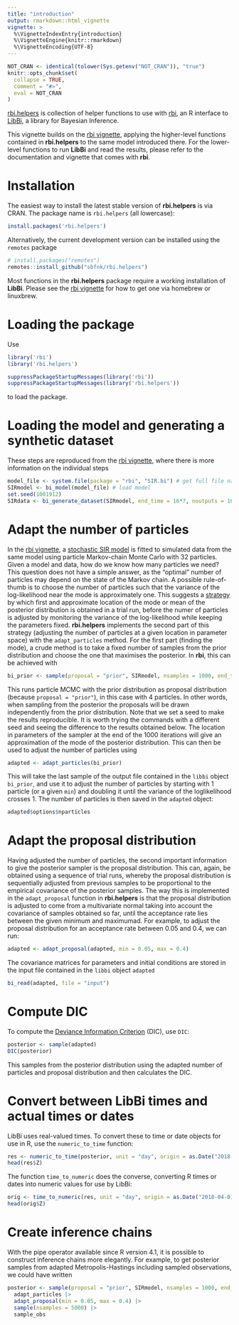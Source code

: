```yaml
---
title: "introduction"
output: rmarkdown::html_vignette
vignette: >
  %\VignetteIndexEntry{introduction}
  %\VignetteEngine{knitr::rmarkdown}
  %\VignetteEncoding{UTF-8}
---
```


```r
NOT_CRAN <- identical(tolower(Sys.getenv("NOT_CRAN")), "true")
knitr::opts_chunk$set(
  collapse = TRUE,
  comment = "#>",
  eval = NOT_CRAN
)
```

[rbi.helpers](https://github.com/sbfnk/rbi.helpers) is collection of helper functions to use with [rbi](https://github.com/sbfnk/rbi), an R interface to [LibBi](https://github.com/lawmurray/LibBi), a library for Bayesian Inference.

This vignette builds on the [rbi vignette](https://CRAN.R-project.org/package = rbi/vignettes/introduction.html), applying the higher-level functions contained in **rbi.helpers** to the same model introduced there.
For the lower-level functions to run **LibBi** and read the results, please refer to the documentation and vignette that comes with **rbi**.

# Installation

The easiest way to install the latest stable version of **rbi.helpers** is via CRAN. The package name is `rbi.helpers` (all lowercase):

```r
install.packages('rbi.helpers')
```

Alternatively, the current development version can be installed using the `remotes` package

```r
# install.packages("remotes")
remotes::install_github("sbfnk/rbi.helpers")
```

Most functions in the **rbi.helpers** package require a working installation of **LibBi**.
Please see the [rbi vignette](https://CRAN.R-project.org/package = rbi/vignettes/introduction.html) for how to get one via homebrew or linuxbrew.

# Loading the package

Use

```r
library('rbi')
library('rbi.helpers')
```

```r
suppressPackageStartupMessages(library('rbi'))
suppressPackageStartupMessages(library('rbi.helpers'))
```

to load the package.

# Loading the model and generating a synthetic dataset

These steps are reproduced from the [rbi vignette](https://CRAN.R-project.org/package = rbi/vignettes/introduction.html), where there is more information on the individual steps

```r
model_file <- system.file(package = "rbi", "SIR.bi") # get full file name from package
SIRmodel <- bi_model(model_file) # load model
set.seed(1001912)
SIRdata <- bi_generate_dataset(SIRmodel, end_time = 16*7, noutputs = 16)
```

# Adapt the number of particles

In the [rbi vignette](https://CRAN.R-project.org/package = rbi/vignettes/introduction.html), a [stochastic SIR model](https://raw.githubusercontent.com/sbfnk/rbi/master/inst/SIR.bi) is fitted to simulated data from the same model using particle Markov-chain Monte Carlo with 32 particles.
Given a model and data, how do we know how many particles we need?
This question does not have a simple answer, as the "optimal" number of particles may depend on the state of the Markov chain.
A possible rule-of-thumb is to choose the number of particles such that the variance of the log-likelihood near the mode is approximately one.
This suggests a [strategy](https://darrenjw.wordpress.com/2014/06/08/tuning-particle-mcmc-algorithms/) by which first and approximate location of the mode or mean of the posterior distribution is obtained in a trial run, before the numer of particles is adjusted by monitoring the variance of the log-likelihood while keeping the parameters fixed.
**rbi.helpers** implements the second part of this strategy (adjusting the number of particles at a given location in parameter space) with the `adapt_particles` method.
For the first part (finding the mode), a crude method is to take a fixed number of samples from the prior distribution and choose the one that maximises the posterior.
In **rbi**, this can be achieved with

```r
bi_prior <- sample(proposal = "prior", SIRmodel, nsamples = 1000, end_time = 16*7, nparticles = 4, obs = SIRdata, seed = 1234)
```

This runs particle MCMC with the prior distribution as proposal distribution (because `proposal = "prior"`), in this case with 4 particles.
In other words, when sampling from the posterior the proposals will be drawn independently from the prior distribution.
Note that we set a seed to make the results reproducible.
It is worth trying the commands with a different seed and seeing the difference to the results obtained below.
The location in parameters of the sampler at the end of the 1000 iterations will give an approximation of the mode of the posterior distribution.
This can then be used to adjust the number of particles using

```r
adapted <- adapt_particles(bi_prior)
```

This will take the last sample of the output file contained in the `libbi` object `bi_prior`, and use it to adjust the number of particles by starting with 1 particle (or a given `min`) and doubling it until the variance of the loglikelihood crosses 1.
The number of particles is then saved in the `adapted` object:

```r
adapted$options$nparticles
```

# Adapt the proposal distribution

Having adjusted the number of particles, the second important information to give the posterior sampler is the proposal distribution.
This can, again, be obtained using a sequence of trial runs, whereby the proposal distribution is sequentially adjusted from previous samples to be proportional to the empirical covariance of the posterior samples.
The way this is implemented in the `adapt_proposal` function in **rbi.helpers** is that the proposal distribution is adjusted to come from a multivariate normal taking into account the covariance of samples obtained so far, until the acceptance rate lies between the given minimum and maximumad.
For example, to adjust the proposal distribution for an acceptance rate between 0.05 and 0.4, we can run:

```r
adapted <- adapt_proposal(adapted, min = 0.05, max = 0.4)
```

The covariance matrices for parameters and initial conditions are stored in the input file contained in the `libbi` object `adapted`

```r
bi_read(adapted, file = "input")
```

# Compute DIC

To compute the [Deviance Information Criterion](https://en.m.wikipedia.org/wiki/Deviance_information_criterion) (DIC), use `DIC`:

```r
posterior <- sample(adapted)
DIC(posterior)
```

This samples from the posterior distribution using the adapted number of particles and proposal distribution and then calculates the DIC.

# Convert between LibBi times and actual times or dates

LibBi uses real-valued times. To convert these to time or date objects for use in R, use the `numeric_to_time` function:

```r
res <- numeric_to_time(posterior, unit = "day", origin = as.Date("2018-04-01"))
head(res$Z)
```

The function `time_to_numeric` does the converse, converting R times or dates into numeric values for use by LibBi:

```r
orig <- time_to_numeric(res, unit = "day", origin = as.Date("2018-04-01"))
head(orig$Z)
```

# Create inference chains

With the pipe operator available since R version 4.1, it is possible to construct inference chains more elegantly. For example, to get posterior samples from adapted Metropolis-Hastings including sampled observations, we could have written

```r
posterior <- sample(proposal = "prior", SIRmodel, nsamples = 1000, end_time = 16 * 7, nparticles = 4, obs = SIRdata, seed = 1234) |>
  adapt_particles |>
  adapt_proposal(min = 0.05, max = 0.4) |>
  sample(nsamples = 5000) |>
  sample_obs
```
